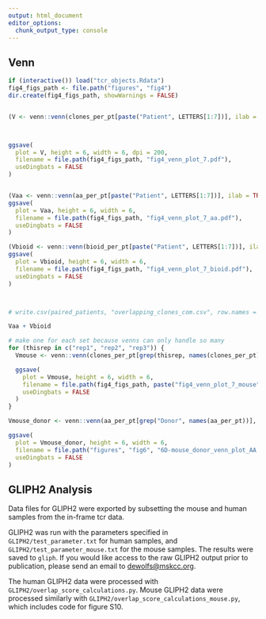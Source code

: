 ```yaml
---
output: html_document
editor_options: 
  chunk_output_type: console
---
```


## Venn 

```R
if (interactive()) load("tcr_objects.Rdata")
fig4_figs_path <- file.path("figures", "fig4")
dir.create(fig4_figs_path, showWarnings = FALSE)


(V <- venn::venn(clones_per_pt[paste("Patient", LETTERS[1:7])], ilab = TRUE, zcolor = "style", opacity = .2, ggplot = TRUE))



ggsave(
  plot = V, height = 6, width = 6, dpi = 200,
  filename = file.path(fig4_figs_path, "fig4_venn_plot_7.pdf"),
  useDingbats = FALSE
)


(Vaa <- venn::venn(aa_per_pt[paste("Patient", LETTERS[1:7])], ilab = TRUE, zcolor = "style", opacity = .2, ggplot = TRUE))
ggsave(
  plot = Vaa, height = 6, width = 6,
  filename = file.path(fig4_figs_path, "fig4_venn_plot_7_aa.pdf"),
  useDingbats = FALSE
)

(Vbioid <- venn::venn(bioid_per_pt[paste("Patient", LETTERS[1:7])], ilab = TRUE, zcolor = "style", opacity = .2, ggplot = TRUE))
ggsave(
  plot = Vbioid, height = 6, width = 6,
  filename = file.path(fig4_figs_path, "fig4_venn_plot_7_bioid.pdf"),
  useDingbats = FALSE
)



# write.csv(paired_patients, "overlapping_clones_com.csv", row.names = F)

Vaa + Vbioid
```



```R
# make one for each set because venns can only handle so many
for (thisrep in c("rep1", "rep2", "rep3")) {
  Vmouse <- venn::venn(clones_per_pt[grep(thisrep, names(clones_per_pt))], ilab = TRUE, zcolor = "style", opacity = .2, ggplot = TRUE)

  ggsave(
    plot = Vmouse, height = 6, width = 6,
    filename = file.path(fig4_figs_path, paste("fig4_venn_plot_7_mouse", thisrep, ".pdf")),
    useDingbats = FALSE
  )
}

Vmouse_donor <- venn::venn(aa_per_pt[grep("Donor", names(aa_per_pt))], ilab = TRUE, zcolor = "style", opacity = .2, ggplot = TRUE)

ggsave(
  plot = Vmouse_donor, height = 6, width = 6,
  filename = file.path("figures", "fig6", "6D-mouse_donor_venn_plot_AA.pdf"),
  useDingbats = FALSE
)
```


## GLIPH2 Analysis

Data files for GLIPH2 were exported by subsetting the mouse and human samples from the in-frame tcr data.


GLIPH2 was run with the parameters specified in `GLIPH2/test_parameter.txt` for human samples, and `GLIPH2/test_parameter_mouse.txt` for the mouse samples. The results were saved to `gliph`.  If you would like access to the raw GLIPH2 output prior to publication, please send an email to <dewolfs@mskcc.org>.

The human GLIPH2 data were processed with `GLIPH2/overlap_score_calculations.py`. Mouse GLIPH2 data were processed similarly with `GLIPH2/overlap_score_calculations_mouse.py`, which includes code for figure S10. 


